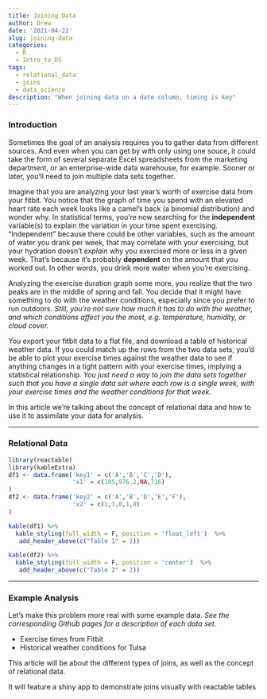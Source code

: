 ```yaml
---
title: Joining Data
author: Drew
date: '2021-04-22'
slug: joining-data
categories:
  - R
  - Intro_to_DS
tags:
  - relational_data
  - joins
  - data_science
description: "When joining data on a date column, timing is key"
---
```


### Introduction
Sometimes the goal of an analysis requires you to gather data from different sources. And even when you can get by with only using one souce, it could take the form of several separate Excel spreadsheets from the marketing department, or an enterprise-wide data warehouse, for example. Sooner or later, you'll need to join multiple data sets together. 

Imagine that you are analyzing your last year's worth of exercise data from your fitbit. You notice that the graph of time you spend with an elevated heart rate each week looks like a camel's back (a binomial distribution) and wonder why. In statistical terms, you're now searching for the **independent** variable(s) to explain the variation in your time spent exercising. "Independent" because there could be other variables, such as the amount of water you drank per week, that may correlate with your exercising, but your hydration doesn't *explain* why you exercised more or less in a given week. That's because it's probably **dependent** on the amount that you worked out. In other words, you drink more water when you're exercising. 

Analyzing the exercise duration graph some more, you realize that the two peaks are in the middle of spring and fall. You decide that it might have something to do with the weather conditions, especially since you prefer to run outdoors. *Still, you're not sure how much it has to do with the weather, and which conditions affect you the most, e.g. temperature, humidity, or cloud cover.* 

You export your fitbit data to a flat file, and download a table of historical weather data. If you could match up the rows from the two data sets, you'd be able to plot your exercise times against the weather data to see if anything changes in a tight pattern with your exercise times, implying a statistical relationship. *You just need a way to join the data sets together such that you have a single data set where each row is a single week, with your exercise times and the weather conditions for that week.*

In this article we're talking about the concept of relational data and how to use it to assimilate your data for analysis. 

***

### Relational Data

```r
library(reactable)
library(kableExtra)
df1 <- data.frame('key1' = c('A','B','C','D'),
                  'x1' = c(105,976.2,NA,716)
)
df2 <- data.frame('key2' = c('A','B','D','E','F'),
                  'x2' = c(1,1,0,1,0)
)

kable(df1) %>%
  kable_styling(full_width = F, position = 'float_left')  %>%
   add_header_above(c("Table 1" = 2))

kable(df2) %>%
  kable_styling(full_width = F, position = 'center')  %>%
   add_header_above(c("Table 2" = 2))

```

***

### Example Analysis
Let's make this problem more real with some example data. *See the corresponding Github pages for a description of each data set. *

  * Exercise times from Fitbit
  * Historical weather conditions for Tulsa


This article will be about the different types of joins, as well as the concept of relational data. 

It will feature a shiny app to demonstrate joins visually with reactable tables
